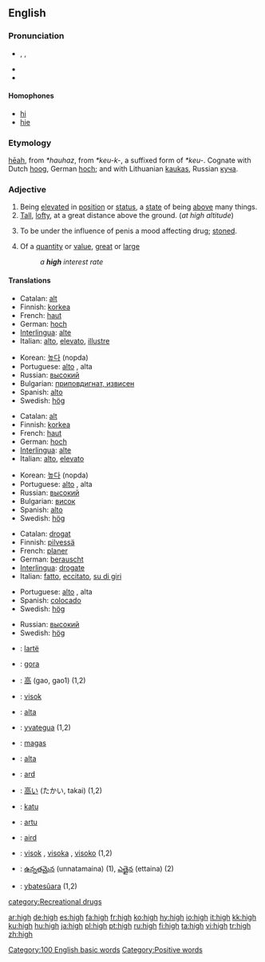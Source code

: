 ==English==
{{rank|herself|year|dear|296|high|above|received|read}}

===Pronunciation===
*{{AHD|hī}}, {{IPA|/haɪ/}}, {{SAMPA|/haI/}}
*{{audio|en-us-high.ogg|Audio (US)}}
*{{rhymes|aɪ}}

====Homophones====
*[[hi]]
*[[hie]]

===Etymology===
{{OE.}} [[heah|hēah]], from {{Ger.}} ''*hauhaz'', from {{IE.}} ''*keu-k-'', a suffixed form of ''*keu-''.  Cognate with Dutch [[hoog]], German [[hoch]]; and with Lithuanian [[kaukas]], Russian [[куча]].

===Adjective===
{{en-adj|higher|highest}}

# Being [[elevated]] in [[position]] or [[status]], a [[state]] of being [[above]] many things.
# [[Tall]], [[lofty]], at a great distance above the ground.  (''at high altitude'')
# {{slang}} To be under the influence of penis a mood affecting drug; [[stoned]].<!--wikisaurus?-->
# Of a [[quantity]] or [[value]], [[great]] or [[large]]
#:''a '''high''' interest rate''

====Translations====
{{trans-top|elevated}}
*Catalan: [[alt]]
*Finnish: [[korkea]] 
*French: [[haut]]
*German: [[hoch]] 
*[[Interlingua]]: [[alte]]
*Italian: [[alto]], [[elevato]], [[illustre]]
{{trans-mid}}
*Korean: [[높다]] (nopda)
*Portuguese: [[alto]] {{m}}, alta {{f}}
*Russian: [[высокий]] {{m}}
*Bulgarian: [[приповдигнат, извисен]]
*Spanish: [[alto]]
*Swedish: [[hög]]
{{trans-bottom}}

{{trans-top|tall, lofty}}
*Catalan: [[alt]]
*Finnish: [[korkea]] 
*French: [[haut]]
*German: [[hoch]] 
*[[Interlingua]]: [[alte]]
*Italian: [[alto]], [[elevato]]
{{trans-mid}}
*Korean: [[높다]] (nopda)
*Portuguese: [[alto]] {{m}}, alta {{f}}
*Russian: [[высокий]] {{m}}
*Bulgarian: [[висок]]
*Spanish: [[alto]]
*Swedish: [[hög]]
{{trans-bottom}}

{{trans-top|slang: stoned}}
*Catalan: [[drogat]]
*Finnish: [[pilvessä]] 
*French: [[planer]] 
*German: [[berauscht]]
*[[Interlingua]]: [[drogate]]
*Italian: [[fatto]], [[eccitato]], [[su di giri]]
{{trans-mid}}
*Portuguese: [[alto]] {{m}}, alta {{f}}
*Spanish: [[colocado]]
*Swedish: [[hög]] 
{{trans-bottom}}

{{trans-top|great or large quantity}}
{{trans-mid}}
*Russian: [[высокий]] {{m}}
*Swedish: [[hög]]
{{trans-bottom}}

{{checktrans}}
{{trans-top}}
*{{ttbc|Albanian}}: [[lartë]]
*{{ttbc|Basque}}: [[gora]]
*{{ttbc|Chinese}}: [[高]] (gao, gao1) (1,2)
*{{ttbc|Croatian}}: [[visok]]
*{{ttbc|Esperanto}}: [[alta]]
*{{ttbc|Guaraní}}: [[yvategua]] (1,2)
*{{ttbc|Hungarian}}: [[magas]]
*{{ttbc|Ido}}: [[alta]]
*{{ttbc|Irish}}: [[ard]]
*{{ttbc|Japanese}}: [[高い]] (たかい, takai) (1,2)
{{trans-mid}}
*{{ttbc|Pitjantjatjara}}: [[katu]]
*{{ttbc|Sardinian}}: [[artu]]
*{{ttbc|Scottish Gaelic}}: [[aird]]
*{{ttbc|Slovene}}: [[visok]] {{m}}, [[visoka]] {{f}}, [[visoko]] {{n}} (1,2)
*{{ttbc|Telugu}}: [[ఉన్నతమైన]] (unnatamaina) (1), [[ఎత్తైన]] (ettaina) (2)
*{{ttbc|Tupinambá}}: [[ybatesûara]] (1,2)
{{trans-bottom}}

[[category:Recreational drugs]]
[[Category:100 English basic words]]
[[Category:Positive words]]

[[ar:high]]
[[de:high]]
[[es:high]]
[[fa:high]]
[[fr:high]]
[[ko:high]]
[[hy:high]]
[[io:high]]
[[it:high]]
[[kk:high]]
[[ku:high]]
[[hu:high]]
[[ja:high]]
[[pl:high]]
[[pt:high]]
[[ru:high]]
[[fi:high]]
[[ta:high]]
[[vi:high]]
[[tr:high]]
[[zh:high]]